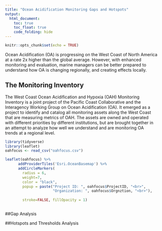 ```yaml
---
title: "Ocean Acidification Monitoring Gaps and Hotspots"
output: 
  html_document:
    toc: true
    toc_float: true
    code_folding: hide
---
```


```r
knitr::opts_chunk$set(echo = TRUE)
```

Ocean Acidification (OA) is progressing on the West Coast of North America at a rate 2x higher than the global average. However, with enhanced monitoring and evaluation, marine managers can be better prepared to understand how OA is changing regionally, and creating effects locally.

## The Monitoring Inventory
The West Coast Ocean Acidification and Hypoxia (OAH) Monitoring Inventory is a joint project of the Pacific Coast Collaborative and the Interagency Working Group on Ocean Acidification (OA). It emerged as a project to identify and catalog all monitoring assets along the West Coast that are measuring metrics of OAH. The assets are owned and operated with different priorities by different institutions, but are brought together in an attempt to analyze how well we understand and are monitoring OA trends at a regional level.
```r
library(tidyverse)
library(leaflet)
oahfocus <- read_csv("oahfocus.csv")

leaflet(oahfocus) %>%
      addProviderTiles('Esri.OceanBasemap') %>% 
      addCircleMarkers(
        radius = 6, 
        weight=7,
        color = "black",
        popup = paste("Project ID: ", oahfocus$ProjectID, "<br>",
                      "Organization: ", oahfocus$Orgnztion, "<br>"),
          
        stroke=FALSE, fillOpacity = 1)
  
```

##Gap Analysis

##Hotspots and Thresholds Analysis

